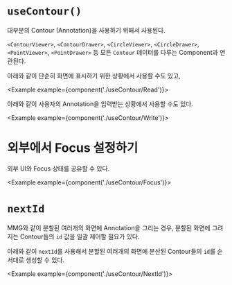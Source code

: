 
# `useContour()`

대부분의 Contour (Annotation)을 사용하기 위해서 사용된다.

`<ContourViewer>`, `<ContourDrawer>`, `<CircleViewer>`, `<CircleDrawer>`, `<PointViewer>`, `<PointDrawer>` 등 모든 `Contour` 데이터를 다루는 Component과 연관된다.

아래와 같이 단순히 화면에 표시하기 위한 상황에서 사용할 수도 있고,

<Example example={component('./useContour/Read')}>
  <Preview height={520}/>
</Example>

아래와 같이 사용자의 Annotation을 입력받는 상황에서 사용할 수도 있다.

<Example example={component('./useContour/Write')}>
  <Preview height={520}/>
</Example>

# 외부에서 Focus 설정하기

외부 UI와 Focus 상태를 공유할 수 있다.

<Example example={component('./useContour/Focus')}>
  <Preview height={520}/>
</Example>

# `nextId`

MMG와 같이 분할된 여러개의 화면에 Annotation을 그리는 경우, 분할된 화면에 그려지는 Contour들의 `id` 값을 일괄 제어할 필요가 있다.

아래와 같이 `nextId`를 사용해서 분할된 여러개의 화면에 분산된 Contour들의 `id`를 순서대로 생성할 수 있다. 

<Example example={component('./useContour/NextId')}>
  <Preview height={520}/>
</Example>



